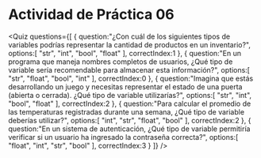 
# Actividad de Práctica 06

<Quiz questions={[
   {
      question:"¿Con cuál de los siguientes tipos de variables podrías representar la cantidad de productos en un inventario?",
      options:[
         "str",
         "int",
         "bool",
         "float"
      ],
      correctIndex:1
   },
   {
      question:"En un programa que maneja nombres completos de usuarios, ¿Qué tipo de variable sería recomendable para almacenar esta información?",
      options:[
         "str",
         "float",
         "bool",
         "int"
      ],
      correctIndex:0
   },
   {
      question:"Imagina que estás desarrollando un juego y necesitas representar el estado de una puerta (abierta o cerrada). ¿Qué tipo de variable utilizarías?",
      options:[
         "str",
         "int",
         "bool",
         "float"
      ],
      correctIndex:2
   },
   {
      question:"Para calcular el promedio de las temperaturas registradas durante una semana, ¿Qué tipo de variable deberías utilizar?",
      options:[
         "int",
         "str",
         "float",
         "bool"
      ],
      correctIndex:2
   },
   {
      question:"En un sistema de autenticación, ¿Qué tipo de variable permitiría verificar si un usuario ha ingresado la contraseña correcta?",
      options:[
         "float",
         "int",
         "str",
         "bool"
      ],
      correctIndex:3
   }
]} />